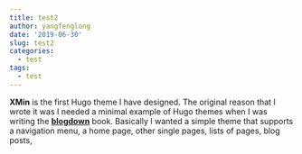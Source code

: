 ---
title: test2
author: yangfenglong
date: '2019-06-30'
slug: test2
categories:
  - test
tags:
  - test
---

**XMin** is the first Hugo theme I have designed. The original reason that I wrote it was I needed a minimal example of Hugo themes when I was writing the  [**blogdown**](https://github.com/rstudio/blogdown) book. Basically I wanted a simple theme that supports a navigation menu, a home page, other single pages, lists of pages, blog posts, 